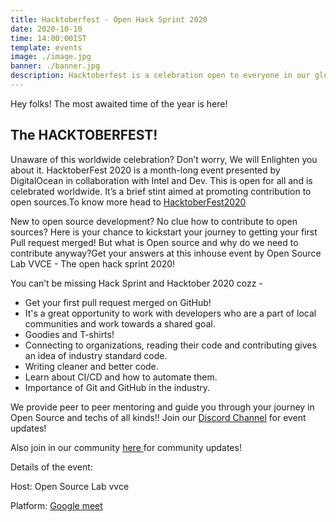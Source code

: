 ```yaml
---
title: Hacktoberfest - Open Hack Sprint 2020 
date: 2020-10-10
time: 14:00:00IST
template: events
image: ./image.jpg
banner: ./banner.jpg
description: Hacktoberfest is a celebration open to everyone in our global community.
---
```


Hey folks!
The most awaited time of the year is here! 
## The HACKTOBERFEST!
Unaware of this worldwide celebration? Don’t worry, We will Enlighten you about it.
HacktoberFest 2020 is a month-long event presented by DigitalOcean in collaboration with Intel and Dev. This is open for all and is celebrated worldwide. It’s a brief stint aimed at promoting contribution to open sources.To know more head to <a href="https://hacktoberfest.digitalocean.com/">HacktoberFest2020</a>

New to open source development? No clue how to contribute to open sources? Here is your chance to kickstart your journey to getting your first Pull request merged!
But what is Open source and why do we need to contribute anyway?Get your answers at this inhouse event by Open Source Lab VVCE - The open hack sprint 2020!

You can’t be missing Hack Sprint and Hacktober 2020 cozz -
- Get your first pull request merged on GitHub!
- It's a great opportunity to work with developers who are a part of local communities and work towards a shared goal.
- Goodies and T-shirts!
- Connecting to organizations, reading their code and contributing gives an idea of industry standard code.
- Writing cleaner and better code.
- Learn about CI/CD and how to automate them.
- Importance of Git and GitHub in the industry.

We provide peer to peer mentoring and guide you through your journey in Open Source and techs of all kinds!!
Join our <a href="discord.gg/rRfUpga" >Discord Channel</a> for event updates!

Also join in our community <a href=" https://tinyurl.com/joinoslvvce" > here </a> for community updates!

Details of the event:

Host: Open Source Lab vvce

Platform: <a href="#"> Google meet </a>

